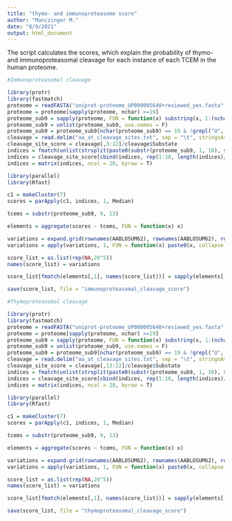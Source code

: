 ```yaml
---
title: "thymo- and immunoproteasome score"
author: "Manczinger M."
date: "8/9/2021"
output: html_document
---
```


The script calculates the scores, which explain the probability of thymo- and immunoproteasomal cleavage for each instance of each TCEM in the human proteome. 

```r

#Immunoproteasomal cleavage

library(protr)
library(fastmatch)
proteome = readFASTA("uniprot-proteome_UP000005640+reviewed_yes.fasta") # the file was downloaded from the uniprot database on 31st January 2020
proteome = proteome[sapply(proteome, nchar) >=19]
proteome_sub9 = sapply(proteome, FUN = function(x) substring(x, 1:(nchar(x) - 18), c(19:nchar(x))))
proteome_sub9 = unlist(proteome_sub9, use.names = F)
proteome_sub9 = proteome_sub9[nchar(proteome_sub9) == 19 & !grepl("U", proteome_sub9)]
cleavage = read.delim("aa_at_cleavage_sites.txt", sep = "\t", stringsAsFactors = F) # the file was acquired from the summpementary data of DOI: 10.1038/ncomms8484
cleavage_site_score = cleavage[,3:12]/cleavage$Substate
indices = fmatch(unlist(strsplit(paste0(substr(proteome_sub9, 1, 10), substr(proteome_sub9, 10, 19)), ""), use.names = F), cleavage$AA)
indices = cleavage_site_score[cbind(indices, rep(1:10, length(indices)/10))]
indices = matrix(indices, ncol = 20, byrow = T)

library(parallel)
library(Rfast)

c1 = makeCluster(7)
scores = parApply(c1, indices, 1, Median)

tcems = substr(proteome_sub9, 9, 13)

elements = aggregate(scores ~ tcems, FUN = function(x) x)

variations = expand.grid(rownames(AABLOSUM62), rownames(AABLOSUM62), rownames(AABLOSUM62), rownames(AABLOSUM62), rownames(AABLOSUM62))
variations = apply(variations, 1, FUN = function(x) paste0(x, collapse = ""))

score_list = as.list(rep(NA,20^5))
names(score_list) = variations

score_list[fmatch(elements[,1], names(score_list))] = sapply(elements[,2], unlist)

save(score_list, file = "immunoproteasomal_cleavage_score")

```

```r
#Thymoproteasomal cleavage

library(protr)
library(fastmatch)
proteome = readFASTA("uniprot-proteome_UP000005640+reviewed_yes.fasta") # the file was downloaded from the uniprot database on 31st January 2020
proteome = proteome[sapply(proteome, nchar) >=19]
proteome_sub9 = sapply(proteome, FUN = function(x) substring(x, 1:(nchar(x) - 18), c(19:nchar(x))))
proteome_sub9 = unlist(proteome_sub9, use.names = F)
proteome_sub9 = proteome_sub9[nchar(proteome_sub9) == 19 & !grepl("U", proteome_sub9)]
cleavage = read.delim("aa_at_cleavage_sites.txt", sep = "\t", stringsAsFactors = F) # the file was acquired from the summpementary data of DOI: 10.1038/ncomms8484
cleavage_site_score = cleavage[,13:22]/cleavage$Substate
indices = fmatch(unlist(strsplit(paste0(substr(proteome_sub9, 1, 10), substr(proteome_sub9, 10, 19)), ""), use.names = F), cleavage$AA)
indices = cleavage_site_score[cbind(indices, rep(1:10, length(indices)/10))]
indices = matrix(indices, ncol = 20, byrow = T)

library(parallel)
library(Rfast)

c1 = makeCluster(7)
scores = parApply(c1, indices, 1, Median)

tcems = substr(proteome_sub9, 9, 13)

elements = aggregate(scores ~ tcems, FUN = function(x) x)

variations = expand.grid(rownames(AABLOSUM62), rownames(AABLOSUM62), rownames(AABLOSUM62), rownames(AABLOSUM62), rownames(AABLOSUM62))
variations = apply(variations, 1, FUN = function(x) paste0(x, collapse = ""))

score_list = as.list(rep(NA,20^5))
names(score_list) = variations

score_list[fmatch(elements[,1], names(score_list))] = sapply(elements[,2], unlist)

save(score_list, file = "thymoproteasomal_cleavage_score")
```

